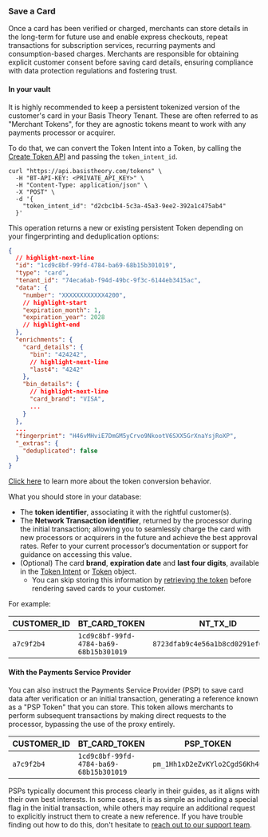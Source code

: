 
### Save a Card

Once a card has been verified or charged, merchants can store details in the long-term for future use and enable express checkouts, repeat transactions for subscription services, recurring payments and consumption-based charges. Merchants are responsible for obtaining explicit customer consent before saving card details, ensuring compliance with data protection regulations and fostering trust.

#### In your vault

It is highly recommended to keep a persistent tokenized version of the customer's card in your Basis Theory Tenant. These are often referred to as "Merchant Tokens", for they are agnostic tokens meant to work with any payments processor or acquirer.

To do that, we can convert the Token Intent into a Token, by calling the [Create Token API](/docs/api/tokens#create-token) and passing the `token_intent_id`.

```shell showLineNumbers title="Create Token"
curl "https://api.basistheory.com/tokens" \
  -H "BT-API-KEY: <PRIVATE_API_KEY>" \
  -H "Content-Type: application/json" \
  -X "POST" \
  -d '{
    "token_intent_id": "d2cbc1b4-5c3a-45a3-9ee2-392a1c475ab4"
  }'
```

This operation returns a new or existing persistent Token depending on your fingerprinting and deduplication options:

```json showLineNumbers title="Token sample"
{
  // highlight-next-line
  "id": "1cd9c8bf-99fd-4784-ba69-68b15b301019",
  "type": "card",
  "tenant_id": "74eca6ab-f94d-49bc-9f3c-6144eb3415ac",
  "data": {
    "number": "XXXXXXXXXXXX4200",
    // highlight-start
    "expiration_month": 1,
    "expiration_year": 2028
    // highlight-end
  },
  "enrichments": {
    "card_details": {
      "bin": "424242",
      // highlight-next-line
      "last4": "4242"
    },
    "bin_details": {
      // highlight-next-line
      "card_brand": "VISA",
      ...
    }
  },
  ...
  "fingerprint": "H46vMHviE7DmGM5yCrvo9NkootV6SXX5GrXnaYsjRoXP",
  "_extras": {
    "deduplicated": false
  }
}
```

<Alert>[Click here](/docs/api/tokens/token-intents#convert-token-intent-to-token) to learn more about the token conversion behavior.</Alert>

What you should store in your database:

- The **token identifier**, associating it with the rightful customer(s).
- The **Network Transaction identifier**, returned by the processor during the initial transaction; allowing you to seamlessly charge the card with new processors or acquirers in the future and achieve the best approval rates. Refer to your current processor’s documentation or support for guidance on accessing this value.
- (Optional) The card **brand**, **expiration date** and **last four digits**, available in the [Token Intent](/docs/api/tokens/token-intents#token-intent-object) or [Token](/docs/api/tokens/#token-object) object.
  - You can skip storing this information by [retrieving the token](http://localhost:3000/docs/api/tokens/#get-a-token) before rendering saved cards to your customer.

For example:

| CUSTOMER_ID | BT_CARD_TOKEN                          | NT_TX_ID                           | CARD_BRAND | CARD_EXP | CARD_LAST4 |
|-------------|----------------------------------------|------------------------------------|------------|----------|------------|
| `a7c9f2b4`  | `1cd9c8bf-99fd-4784-ba69-68b15b301019` | `8723dfab9c4e56a1b8cd0291ef67ac43` | _VISA_     | 01/30    | 4242       |

#### With the Payments Service Provider

You can also instruct the Payments Service Provider (PSP) to save card data after verification or an initial transaction, generating a reference known as a "PSP Token" that you can store. This token allows merchants to perform subsequent transactions by making direct requests to the processor, bypassing the use of the proxy entirely.

| CUSTOMER_ID | BT_CARD_TOKEN                          | PSP_TOKEN                     | NT_TX_ID                           | CARD_BRAND | CARD_EXP | CARD_LAST4 |
|-------------|----------------------------------------|-------------------------------|------------------------------------|------------|----------|------------|
| `a7c9f2b4`  | `1cd9c8bf-99fd-4784-ba69-68b15b301019` | `pm_1Hh1xD2eZvKYlo2CgdS6Kh4u` | `8723dfab9c4e56a1b8cd0291ef67ac43` | _VISA_     | 01/30    | 4242       |

PSPs typically document this process clearly in their guides, as it aligns with their own best interests. In some cases, it is as simple as including a special flag in the initial transaction, while others may require an additional request to explicitly instruct them to create a new reference. If you have trouble finding out how to do this, don't hesitate to [reach out to our support team](https://basistheory.com/contact?how_can_we_help_=I+need+help+figuring+out+how+to+create+a+PSP+token+for+&lt;PSP+name&gt;).
